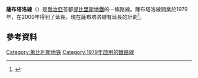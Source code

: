 {{expand|time=2015-12-13T06:29:55+00:00}}
{{refimprove|time=2015-12-13T06:29:55+00:00}}
'''薩布塔洛線'''（{{lang-ka| საბურთალოს ხაზი}}）是[[喬治亞|喬治亞]]首都[[提比里斯|提比里斯]][[提比里斯地鐵|地鐵]]的一條路線。薩布塔洛線開業於1979年，在2000年得到了延長。現在薩布塔洛線有延長的計劃<ref>{{cite news|last=Gasanova|first=Madona|title=After 22 Years Tbilisi Metro to Open New Station on Saburtalo Line|url=http://finchannel.com/Main_News/Geo/114453_After_22_Years_Tbilisi_Metro_to_Open_New_Station_on_Saburtalo_Line_/|accessdate=21 August 2012|newspaper=The Financial|date=20 August 2012|deadurl=yes|archiveurl=https://web.archive.org/web/20120823111035/http://finchannel.com/Main_News/Geo/114453_After_22_Years_Tbilisi_Metro_to_Open_New_Station_on_Saburtalo_Line_/|archivedate=2012年8月23日}}</ref>。
==參考資料==
{{reflist}}
[[Category:第比利斯地铁|Category:第比利斯地铁]]
[[Category:1979年啟用的鐵路線|Category:1979年啟用的鐵路線]]